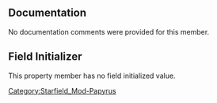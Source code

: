 {{Script_Member_Summary
| title = PropertyFullBool_SetOnly
| script = [[SFM:Script-Samples:PropertyScript|Samples:PropertyScript]]
| name = [[SFM:Script-Samples:PropertyScript/PropertyFullBool_SetOnly|PropertyFullBool_SetOnly]]
| kind = Property
| returns = bool
}}


== Documentation ==
No documentation comments were provided for this member.


== Field Initializer ==
This property member has no field initialized value.



[[Category:Starfield_Mod-Papyrus]]
